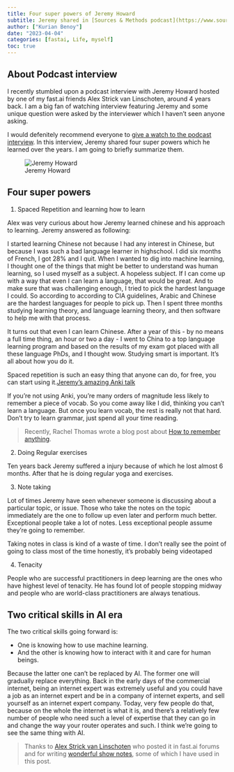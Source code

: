 ```yaml
---
title: Four super powers of Jeremy Howard
subtitle: Jeremy shared in [Sources & Methods podcast](https://www.sourcesandmethods.com/) interview a few key things he has learned over the years. This blogpost is a brief summary of key points from that podcast.
author: ["Kurian Benoy"]
date: "2023-04-04"
categories: [fastai, Life, myself]
toc: true
---
```


## About Podcast interview

I recently stumbled upon a podcast interview with Jeremy Howard hosted by one
of my fast.ai friends Alex Strick van Linschoten, around 4 years back. I am
a big fan of watching interview featuring Jeremy and some unique question were asked by the 
interviewer which I haven't seen anyone asking.

I would defenitely recommend everyone to [give a watch to the podcast interview](https://www.sourcesandmethods.com/podcast/2019/6/28/sources-and-methods-44-deep-learning-with-fastais-jeremy-howard). In this interview,
Jeremy shared four super powers which he learned over the years. I am going to briefly summarize
them.

![Jeremy Howard](https://images.squarespace-cdn.com/content/v1/53e7b388e4b0b09d128a62b1/1561718846748-5KLJ2OZF4ZFVQOG9UNU3/jh-head.jpg?format=500w){fig-align=left fig-alt="Jeremy Howard"}

## Four super powers

1. Spaced Repetition and learning how to learn

Alex was very curious about how Jeremy learned chinese and his approach to learning. Jeremy answered as following:

I started learning Chinese not because I had any interest in Chinese, but because I was such a bad language learner in highschool. I did six months of French, I got 28% and I quit. When I wanted to dig into machine learning, I thought one of the things that might be better to understand was human learning, so I used myself as a subject. A hopeless subject. If I can come up with a way that even I can learn a language, that would be great. And to make sure that was challenging enough, I tried to pick the hardest language I could. So according to according to CIA guidelines, Arabic and Chinese are the hardest languages for people to pick up. Then I spent three months studying learning theory, and language learning theory, and then software to help me with that process. 

It turns out that even I can learn Chinese. After a year of this - by no means a full time thing, an hour or two a day - I went to China to a top language learning program and based on the results of my exam got placed with all these language PhDs, and I thought wow. Studying smart is important. It’s all about how you do it. 

Spaced repetition is such an easy thing that anyone can do, for free, you can start using it.[Jeremy’s amazing Anki talk](https://www.youtube.com/watch?v=HwH7bJibmdM)

If you’re not using Anki, you’re many orders of magnitude less likely to remember a piece of vocab. So you come away like I did, thinking you can’t learn a language. But once you learn vocab, the rest is really not that hard. Don’t try to learn grammar, just spend all your time reading. 

> Recently, Rachel Thomas wrote a blog post about [How to remember anything](https://rachel.fast.ai/posts/2023-02-21-anki/).

2. Doing Regular exercises

Ten years back Jeremy suffered a injury because of which he lost almost 6 months.
After that he is doing regular yoga and exercises.

3. Note taking

Lot of times Jeremy have seen whenever someone is discussing about a particular topic,
or issue. Those who take the notes on the topic immediately are the one to follow
up even later and perform much better. Exceptional people take a lot of notes. Less exceptional people assume they’re going to remember. 

Taking notes in class is kind of a waste of time. I don’t really see the point of going to class most of the time honestly, it’s probably being videotaped

4. Tenacity

People who are successful practitioners in deep learning are the ones who have
highest level of tenacity. He has found lot of people stopping midway and people
who are world-class practitioners are always tenatious.

## Two critical skills in AI era

The two critical skills going forward is:

- One is knowing how to use machine learning. 
- And the other is knowing how to interact with it and care for human beings.

Because the latter one can’t be replaced by AI. The former one will gradually replace everything. Back in the early days of the commercial internet, being an internet expert was extremely useful and you could have a job as an internet expert and be in a company of internet experts, and sell yourself as an internet expert company. Today, very few people do that, because on the whole the internet is what it is, and there’s a relatively few number of people who need such a level of expertise that they can go in and change the way your router operates and such. I think we’re going to see the same thing with AI. 



> Thanks to [Alex Strick van Linschoten](https://forums.fast.ai/u/strickvl/) who posted it in fast.ai forums and for writing [wonderful show notes](https://www.sourcesandmethods.com/podcast/2019/6/28/sources-and-methods-44-deep-learning-with-fastais-jeremy-howard), some of which I have used in this post.
